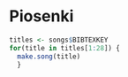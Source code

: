 # Piosenki

```r
titles <- songs$BIBTEXKEY
for(title in titles[1:28]) {
  make.song(title)
  }
```

